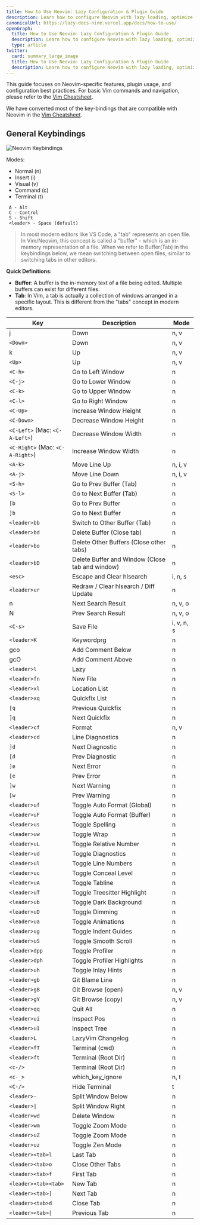 ```yaml
---
title: How to Use Neovim: Lazy Configuration & Plugin Guide
description: Learn how to configure Neovim with lazy loading, optimize your workflow, and master essential plugins. Step-by-step instructions for beginners and advanced users.
canonicalUrl: https://lazy-docs-nine.vercel.app/docs/how-to-use/
openGraph:
  title: How to Use Neovim: Lazy Configuration & Plugin Guide
  description: Learn how to configure Neovim with lazy loading, optimize your workflow, and master essential plugins.
  type: article
twitter:
  card: summary_large_image
  title: How to Use Neovim: Lazy Configuration & Plugin Guide
  description: Learn how to configure Neovim with lazy loading, optimize your workflow, and master essential plugins.
---
```


This guide focuses on Neovim-specific features, plugin usage, and configuration best practices. For basic Vim commands and navigation, please refer to the [Vim Cheatsheet](/vim/cheatsheet).

We have converted most of the key-bindings that are compatible with Neovim in the [Vim Cheatsheet](/vim/cheatsheet).

## General Keybindings

![Neovim Keybindings](../../../assets/hot-to-use/general/neovim-keybindings.png)

Modes:

- Normal (n)
- Insert (i)
- Visual (v)
- Command (c)
- Terminal (t)

```
 A - Alt
 C - Control
 S - Shift
 <leader> - Space (default)
```

> In most modern editors like VS Code, a "tab" represents an open file. In Vim/Neovim, this concept is called a "buffer" - which is an in-memory representation of a file. When we refer to Buffer(Tab) in the keybindings below, we mean switching between open files, similar to switching tabs in other editors.

**Quick Definitions:**

- **Buffer**: A buffer is the in-memory text of a file being edited. Multiple buffers can exist for different files.
- **Tab**: In Vim, a tab is actually a collection of windows arranged in a specific layout. This is different from the "tabs" concept in modern editors.

| Key                              | Description                                     | Mode       |
| -------------------------------- | ----------------------------------------------- | ---------- |
| j                                | Down                                            | n, v       |
| `<Down>`                         | Down                                            | n, v       |
| k                                | Up                                              | n, v       |
| `<Up>`                           | Up                                              | n, v       |
| `<C-h>`                          | Go to Left Window                               | n          |
| `<C-j>`                          | Go to Lower Window                              | n          |
| `<C-k>`                          | Go to Upper Window                              | n          |
| `<C-l>`                          | Go to Right Window                              | n          |
| `<C-Up>`                         | Increase Window Height                          | n          |
| `<C-Down>`                       | Decrease Window Height                          | n          |
| `<C-Left>` (Mac: `<C-A-Left>`)   | Decrease Window Width                           | n          |
| `<C-Right>` (Mac: `<C-A-Right>`) | Increase Window Width                           | n          |
| `<A-k>`                          | Move Line Up                                    | n, i, v    |
| `<A-j>`                          | Move Line Down                                  | n, i, v    |
| `<S-h>`                          | Go to Prev Buffer (Tab)                         | n          |
| `<S-l>`                          | Go to Next Buffer (Tab)                         | n          |
| `[b`                             | Go to Prev Buffer                               | n          |
| `]b`                             | Go to Next Buffer                               | n          |
| `<leader>bb`                     | Switch to Other Buffer (Tab)                    | n          |
| `<leader>bd`                     | Delete Buffer (Close tab)                       | n          |
| `<leader>bo`                     | Delete Other Buffers (Close other tabs)         | n          |
| `<leader>bD`                     | Delete Buffer and Window (Close tab and window) | n          |
| `<esc>`                          | Escape and Clear hlsearch                       | i, n, s    |
| `<leader>ur`                     | Redraw / Clear hlsearch / Diff Update           | n          |
| n                                | Next Search Result                              | n, v, o    |
| N                                | Prev Search Result                              | n, v, o    |
| `<C-s>`                          | Save File                                       | i, v, n, s |
| `<leader>K`                      | Keywordprg                                      | n          |
| gco                              | Add Comment Below                               | n          |
| gcO                              | Add Comment Above                               | n          |
| `<leader>l`                      | Lazy                                            | n          |
| `<leader>fn`                     | New File                                        | n          |
| `<leader>xl`                     | Location List                                   | n          |
| `<leader>xq`                     | Quickfix List                                   | n          |
| `[q`                             | Previous Quickfix                               | n          |
| `]q`                             | Next Quickfix                                   | n          |
| `<leader>cf`                     | Format                                          | n, v       |
| `<leader>cd`                     | Line Diagnostics                                | n          |
| `]d`                             | Next Diagnostic                                 | n          |
| `[d`                             | Prev Diagnostic                                 | n          |
| `]e`                             | Next Error                                      | n          |
| `[e`                             | Prev Error                                      | n          |
| `]w`                             | Next Warning                                    | n          |
| `[w`                             | Prev Warning                                    | n          |
| `<leader>uf`                     | Toggle Auto Format (Global)                     | n          |
| `<leader>uF`                     | Toggle Auto Format (Buffer)                     | n          |
| `<leader>us`                     | Toggle Spelling                                 | n          |
| `<leader>uw`                     | Toggle Wrap                                     | n          |
| `<leader>uL`                     | Toggle Relative Number                          | n          |
| `<leader>ud`                     | Toggle Diagnostics                              | n          |
| `<leader>ul`                     | Toggle Line Numbers                             | n          |
| `<leader>uc`                     | Toggle Conceal Level                            | n          |
| `<leader>uA`                     | Toggle Tabline                                  | n          |
| `<leader>uT`                     | Toggle Treesitter Highlight                     | n          |
| `<leader>ub`                     | Toggle Dark Background                          | n          |
| `<leader>uD`                     | Toggle Dimming                                  | n          |
| `<leader>ua`                     | Toggle Animations                               | n          |
| `<leader>ug`                     | Toggle Indent Guides                            | n          |
| `<leader>uS`                     | Toggle Smooth Scroll                            | n          |
| `<leader>dpp`                    | Toggle Profiler                                 | n          |
| `<leader>dph`                    | Toggle Profiler Highlights                      | n          |
| `<leader>uh`                     | Toggle Inlay Hints                              | n          |
| `<leader>gb`                     | Git Blame Line                                  | n          |
| `<leader>gB`                     | Git Browse (open)                               | n, v       |
| `<leader>gY`                     | Git Browse (copy)                               | n, v       |
| `<leader>qq`                     | Quit All                                        | n          |
| `<leader>ui`                     | Inspect Pos                                     | n          |
| `<leader>uI`                     | Inspect Tree                                    | n          |
| `<leader>L`                      | LazyVim Changelog                               | n          |
| `<leader>fT`                     | Terminal (cwd)                                  | n          |
| `<leader>ft`                     | Terminal (Root Dir)                             | n          |
| `<c-/>`                          | Terminal (Root Dir)                             | n          |
| `<c-_>`                          | which_key_ignore                                | n, t       |
| `<C-/>`                          | Hide Terminal                                   | t          |
| `<leader>-`                      | Split Window Below                              | n          |
| `<leader>\|`                     | Split Window Right                              | n          |
| `<leader>wd`                     | Delete Window                                   | n          |
| `<leader>wm`                     | Toggle Zoom Mode                                | n          |
| `<leader>uZ`                     | Toggle Zoom Mode                                | n          |
| `<leader>uz`                     | Toggle Zen Mode                                 | n          |
| `<leader><tab>l`                 | Last Tab                                        | n          |
| `<leader><tab>o`                 | Close Other Tabs                                | n          |
| `<leader><tab>f`                 | First Tab                                       | n          |
| `<leader><tab><tab>`             | New Tab                                         | n          |
| `<leader><tab>]`                 | Next Tab                                        | n          |
| `<leader><tab>d`                 | Close Tab                                       | n          |
| `<leader><tab>[`                 | Previous Tab                                    | n          |
